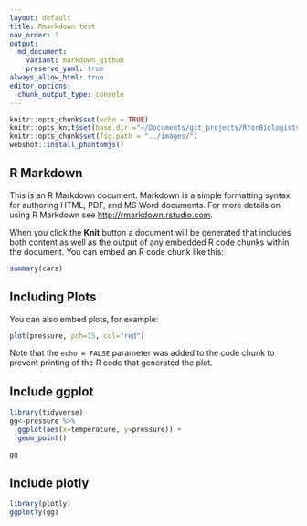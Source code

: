 ```yaml
---
layout: default
title: Rmarkdown test
nav_order: 3
output:
  md_document:
    variant: markdown_github
    preserve_yaml: true
always_allow_html: true
editor_options: 
  chunk_output_type: console
---
```



```r
knitr::opts_chunk$set(echo = TRUE)
knitr::opts_knit$set(base.dir ="~/Documents/git_projects/RforBiologists/docs/", base.url = "/")
knitr::opts_chunk$set(fig.path = "../images/")
webshot::install_phantomjs()
```

## R Markdown

This is an R Markdown document. Markdown is a simple formatting syntax for authoring HTML, PDF, and MS Word documents. For more details on using R Markdown see <http://rmarkdown.rstudio.com>.

When you click the **Knit** button a document will be generated that includes both content as well as the output of any embedded R code chunks within the document. You can embed an R code chunk like this:

```r
summary(cars)
```

## Including Plots

You can also embed plots, for example:

```r
plot(pressure, pch=15, col="red")
```

Note that the `echo = FALSE` parameter was added to the code chunk to prevent printing of the R code that generated the plot.

## Include ggplot

```r
library(tidyverse)
gg<-pressure %>%
  ggplot(aes(x=temperature, y=pressure)) + 
  geom_point()

gg
```
## Include plotly

```r
library(plotly)
ggplotly(gg)
```
